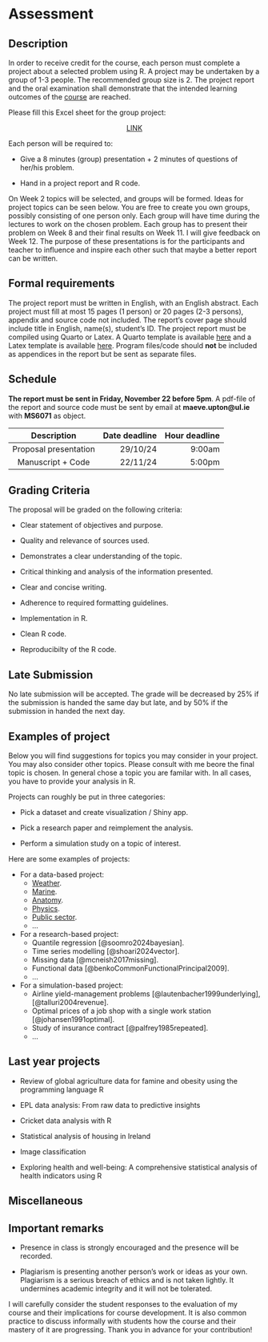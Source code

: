 # Assessment

## Description


In order to receive credit for the course, each person must complete a project about a selected problem using R. A project may be undertaken by a group of 1-3 people. The recommended group size is 2. The project report and the oral examination shall demonstrate that the intended learning outcomes of the [course](/information/overview.qmd) are reached. 


Please fill this Excel sheet for the group project:

<center>[LINK](https://ulcampus-my.sharepoint.com/:x:/r/personal/maeve_upton_ul_ie/Documents/Documents/MS6071_course/MS6071%20-%20Projects.xlsx?d=w878cf7a5e9a949b995070b664338e0d9&csf=1&web=1&e=s8UVev)</center>



Each person will be required to:

* Give a 8 minutes (group) presentation + 2 minutes of questions of her/his problem.

* Hand in a project report and R code.


On Week 2 topics will be selected, and groups will be formed. Ideas for project topics can be seen below. You are free to create you own groups, possibly consisting of one person only. Each group will have time during the lectures to work on the chosen problem. Each group has to present their problem on Week 8 and their final results on Week 11. I will give feedback on Week 12. The purpose of these presentations is for the participants and teacher to influence and inspire each other such that maybe a better report can be written.

## Formal requirements

The project report must be written in English, with an English abstract. Each project must fill at most 15 pages (1 person) or 20 pages (2-3 persons), appendix and source code not included. The report's cover page should include title in English, name(s), student's ID. The project report must be compiled using Quarto or Latex. A Quarto template is available [here](/information/templates/template_quarto.zip) and a Latex template is available [here](/information/templates/template_latex.zip). Program files/code should **not** be included as appendices in the report but be sent as separate files.


## Schedule

**The report must be sent in Friday, November 22 before 5pm**. A pdf-file of the report and source code must be sent by email at **maeve.upton@ul.ie** with **MS6071** as object.

| Description | Date deadline | Hour deadline |
|:------:|--------:|--------:|
| Proposal presentation | 29/10/24 | 9:00am |
| Manuscript + Code | 22/11/24 | 5:00pm |


## Grading Criteria

The proposal will be graded on the following criteria:

* Clear statement of objectives and purpose.

* Quality and relevance of sources used.

* Demonstrates a clear understanding of the topic.

* Critical thinking and analysis of the information presented.

* Clear and concise writing.

* Adherence to required formatting guidelines.

* Implementation in R.

* Clean R code.

* Reproducibilty of the R code.


## Late Submission 

No late submission will be accepted. The grade will be decreased by 25% if the submission is handed the same day but late, and by 50% if the submission in handed the next day.


## Examples of project

Below you will find suggestions for topics you may consider in your project. You may also consider other topics. Please consult with me beore the final topic is chosen. In general chose a topic you are familar with. In all cases, you have to provide your analysis in R.


Projects can roughly be put in three categories:

* Pick a dataset and create visualization / Shiny app.

* Pick a research paper and reimplement the analysis.

* Perform a simulation study on a topic of interest. 

Here are some examples of projects:

* For a data-based project:
    - [Weather](https://github.com/taohan10200/WEATHER-5K).
    - [Marine](https://data.marine.copernicus.eu/products).
    - [Anatomy](https://physionet.org/about/database/).
    - [Physics](http://opendata.cern.ch).
    - [Public sector](https://data.gov.ie).
    - ...

* For a research-based project:
    - Quantile regression [@soomro2024bayesian].
    - Time series modelling [@shoari2024vector].
    - Missing data [@mcneish2017missing].
    - Functional data [@benkoCommonFunctionalPrincipal2009].
    - ...

* For a simulation-based project:
    - Airline yield-management problems [@lautenbacher1999underlying],[@talluri2004revenue].
    - Optimal prices of a job shop with a single work station [@johansen1991optimal].
    - Study of insurance contract [@palfrey1985repeated].
    - ...


## Last year projects

* Review of global agriculture data for famine and obesity using the programming language R

* EPL data analysis: From raw data to predictive insights

* Cricket data analysis with R

* Statistical analysis of housing in Ireland

* Image classification

* Exploring health and well-being: A comprehensive statistical analysis of health indicators using R


## Miscellaneous

::: {.callout-important}
## Important remarks

* Presence in class is strongly encouraged and the presence will be recorded.

* Plagiarism is presenting another person’s work or ideas as your own. Plagiarism is a serious breach of ethics and is not taken lightly. It undermines academic integrity and it will not be tolerated.

:::

I will carefully consider the student responses to the evaluation of my course and their implications for course development. It is also common practice to discuss informally with students how the course and their mastery of it are progressing. Thank you in advance for your contribution!